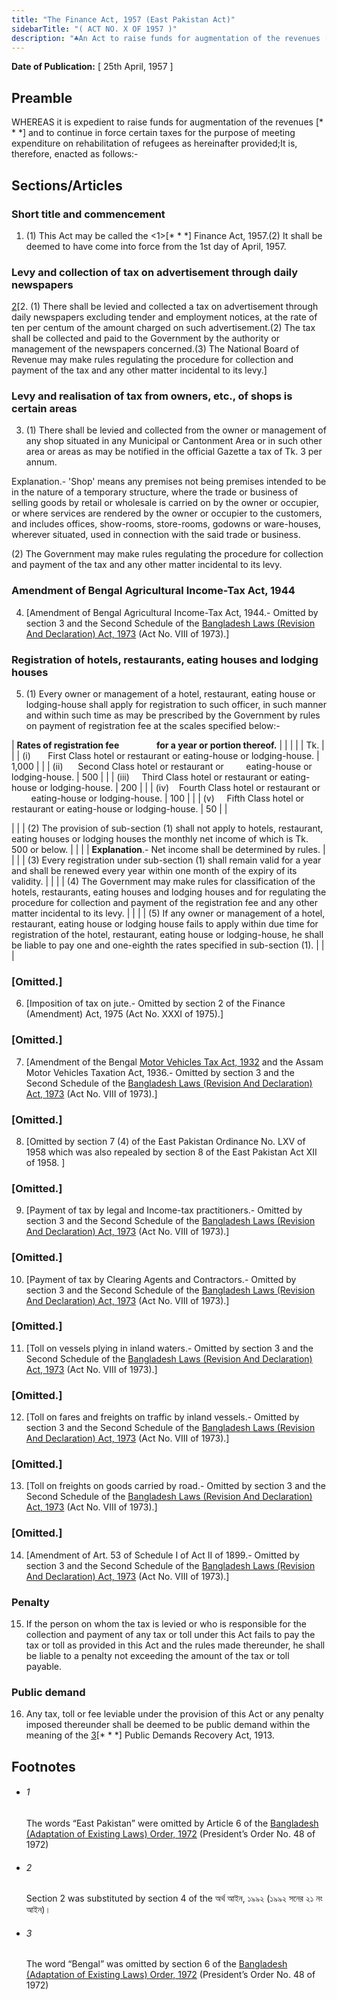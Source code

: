 ```yaml
---
title: "The Finance Act, 1957 (East Pakistan Act)"
sidebarTitle: "( ACT NO. X OF 1957 )"
description: "♣An Act to raise funds for augmentation of the revenues [* * *] and for continuance in force of certain taxes for the purpose of meeting expenditure on rehabilitation of refugees."
---
```


**Date of Publication:** [ 25th April, 1957 ]

## Preamble

WHEREAS it is expedient to raise funds for augmentation of the revenues [\* \* \*] and to continue in force certain taxes for the purpose of meeting expenditure on rehabilitation of refugees as hereinafter provided;It is, therefore, enacted as follows:-

## Sections/Articles

### Short title and commencement

1. (1) This Act may be called the <1>[\* \* \*] Finance Act, 1957.(2) It shall be deemed to have come into force from the 1st day of April, 1957.

### Levy and collection of tax on advertisement through daily newspapers

[2](1)[2. (1) There shall be levied and collected a tax on advertisement through daily newspapers excluding tender and employment notices, at the rate of ten per centum of the amount charged on such advertisement.(2) The tax shall be collected and paid to the Government by the authority or management of the newspapers concerned.(3) The National Board of Revenue may make rules regulating the procedure for collection and payment of the tax and any other matter incidental to its levy.]

### Levy and realisation of tax from owners, etc., of shops is certain areas

3. (1) There shall be levied and collected from the owner or management of any shop situated in any Municipal or Cantonment Area or in such other area or areas as may be notified in the official Gazette a tax of Tk. 3 per annum.

Explanation.- 'Shop' means any premises not being premises intended to be in the nature of a temporary structure, where the trade or business of selling goods by retail or wholesale is carried on by the owner or occupier, or where services are rendered by the owner or occupier to the customers, and includes offices, show-rooms, store-rooms, godowns or ware-houses, wherever situated, used in connection with the said trade or business.

(2) The Government may make rules regulating the procedure for collection and payment of the tax and any other matter incidental to its levy.

### Amendment of Bengal Agricultural Income-Tax Act, 1944

4. [Amendment of Bengal Agricultural Income-Tax Act, 1944.- Omitted by section 3 and the Second Schedule of the [Bangladesh Laws (Revision And Declaration) Act, 1973](/act-430.html "Bangladesh Laws (Revision And Declaration) Act, 1973") (Act No. VIII of 1973).]

### Registration of hotels, restaurants, eating houses and lodging houses

5. (1) Every owner or management of a hotel, restaurant, eating house or lodging-house shall apply for registration to such officer, in such manner and within such time as may be prescribed by the Government by rules on payment of registration fee at the scales specified below:-

| **Rates of registration fee                  for a year or portion thereof.** | | |
| | Tk. | |
| (i)       First Class hotel or restaurant or eating-house or lodging-house. | 1,000 | |
| (ii)      Second Class hotel or restaurant or         eating-house or lodging-house. | 500 | |
| (iii)     Third Class hotel or restaurant or eating-house or lodging-house. | 200 | |
| (iv)    Fourth Class hotel or restaurant or         eating-house or lodging-house. | 100 | |
| (v)     Fifth Class hotel or restaurant or eating-house or lodging-house. | 50 | |

| |
| (2) The provision of sub-section (1) shall not apply to hotels, restaurant, eating houses or lodging houses the monthly net income of which is Tk. 500 or below. |
| |
| **Explanation**.- Net income shall be determined by rules. |
| |
| (3) Every registration under sub-section (1) shall remain valid for a year and shall be renewed every year within one month of the expiry of its validity. |
| |
| (4) The Government may make rules for classification of the hotels, restaurants, eating houses and lodging houses and for regulating the procedure for collection and payment of the registration fee and any other matter incidental to its levy. |
| |
| (5) If any owner or management of a hotel, restaurant, eating house or lodging house fails to apply within due time for registration of the hotel, restaurant, eating house or lodging-house, he shall be liable to pay one and one-eighth the rates specified in sub-section (1). |
| |

### [Omitted.]

6. [Imposition of tax on jute.- Omitted by section 2 of the Finance (Amendment) Act, 1975 (Act No. XXXI of 1975).]

### [Omitted.]

7. [Amendment of the Bengal [Motor Vehicles Tax Act, 1932](/act-156.html "Motor Vehicles Tax Act, 1932") and the Assam Motor Vehicles Taxation Act, 1936.- Omitted by section 3 and the Second Schedule of the [Bangladesh Laws (Revision And Declaration) Act, 1973](/act-430.html "Bangladesh Laws (Revision And Declaration) Act, 1973") (Act No. VIII of 1973).]

### [Omitted.]

8. [Omitted by section 7 (4) of the East Pakistan Ordinance No. LXV of 1958 which was also repealed by section 8 of the East Pakistan Act XII of 1958. ]

### [Omitted.]

9. [Payment of tax by legal and Income-tax practitioners.- Omitted by section 3 and the Second Schedule of the [Bangladesh Laws (Revision And Declaration) Act, 1973](/act-430.html "Bangladesh Laws (Revision And Declaration) Act, 1973") (Act No. VIII of 1973).]

### [Omitted.]

10. [Payment of tax by Clearing Agents and Contractors.- Omitted by section 3 and the Second Schedule of the [Bangladesh Laws (Revision And Declaration) Act, 1973](/act-430.html "Bangladesh Laws (Revision And Declaration) Act, 1973") (Act No. VIII of 1973).]

### [Omitted.]

11. [Toll on vessels plying in inland waters.- Omitted by section 3 and the Second Schedule of the [Bangladesh Laws (Revision And Declaration) Act, 1973](/act-430.html "Bangladesh Laws (Revision And Declaration) Act, 1973") (Act No. VIII of 1973).]

### [Omitted.]

12. [Toll on fares and freights on traffic by inland vessels.- Omitted by section 3 and the Second Schedule of the [Bangladesh Laws (Revision And Declaration) Act, 1973](/act-430.html "Bangladesh Laws (Revision And Declaration) Act, 1973") (Act No. VIII of 1973).]

### [Omitted.]

13. [Toll on freights on goods carried by road.- Omitted by section 3 and the Second Schedule of the [Bangladesh Laws (Revision And Declaration) Act, 1973](/act-430.html "Bangladesh Laws (Revision And Declaration) Act, 1973") (Act No. VIII of 1973).]

### [Omitted.]

14. [Amendment of Art. 53 of Schedule I of Act II of 1899.- Omitted by section 3 and the Second Schedule of the [Bangladesh Laws (Revision And Declaration) Act, 1973](/act-430.html "Bangladesh Laws (Revision And Declaration) Act, 1973") (Act No. VIII of 1973).]

### Penalty

15. If the person on whom the tax is levied or who is responsible for the collection and payment of any tax or toll under this Act fails to pay the tax or toll as provided in this Act and the rules made thereunder, he shall be liable to a penalty not exceeding the amount of the tax or toll payable.

### Public demand

16. Any tax, toll or fee leviable under the provision of this Act or any penalty imposed thereunder shall be deemed to be public demand within the meaning of the [3](1)[\* \* \*] Public Demands Recovery Act, 1913.

## Footnotes

- ###### 1

  The words “East Pakistan” were omitted by Article 6 of the [Bangladesh (Adaptation of Existing Laws) Order, 1972](/act-388.html "Bangladesh (Adaptation of Existing Laws) Order, 1972 ") (President’s Order No. 48 of 1972)

- ###### 2

  Section 2 was substituted by section 4 of the অর্থ আইন, ১৯৯২ (১৯৯২ সনের ২১ নং আইন)।

- ###### 3

  The word “Bengal” was omitted by section 6 of the [Bangladesh (Adaptation of Existing Laws) Order, 1972](/act-388.html "Bangladesh (Adaptation of Existing Laws) Order, 1972 ") (President’s Order No. 48 of 1972)
